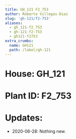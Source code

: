 ```yaml
---
title: GH_121 F2_753
author: Roberto Villegas-Diaz
slug: 'gh-121/f2-753'
aliases:
  - gh_121-f2_753
  - gh-121-f2-753
  - gh121-f2753
extra_crumbs:
  name: GH121
  path: /label/gh-121
---
```


# **House**: GH_121
# **Plant ID**: F2_753
# **Updates**: 
 - 2020-06-28: Nothing new.
